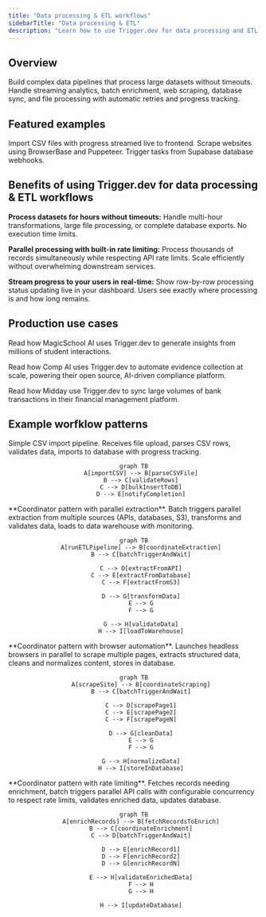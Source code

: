 ```yaml
---
title: "Data processing & ETL workflows"
sidebarTitle: "Data processing & ETL"
description: "Learn how to use Trigger.dev for data processing and ETL (Extract, Transform, Load), including web scraping, database synchronization, batch enrichment and more."
---
```



## Overview

Build complex data pipelines that process large datasets without timeouts. Handle streaming analytics, batch enrichment, web scraping, database sync, and file processing with automatic retries and progress tracking.

## Featured examples

<CardGroup cols={3}>
  <Card
    title="Realtime CSV importer"
    icon="book"
    href="/guides/example-projects/realtime-csv-importer"
  >
    Import CSV files with progress streamed live to frontend.
  </Card>
  <Card title="Web scraper with BrowserBase" icon="book" href="/guides/examples/scrape-hacker-news">
    Scrape websites using BrowserBase and Puppeteer.
  </Card>
  <Card
    title="Supabase database webhooks"
    icon="book"
    href="/guides/frameworks/supabase-edge-functions-database-webhooks"
  >
    Trigger tasks from Supabase database webhooks.
  </Card>
</CardGroup>

## Benefits of using Trigger.dev for data processing & ETL workflows

**Process datasets for hours without timeouts:** Handle multi-hour transformations, large file processing, or complete database exports. No execution time limits.

**Parallel processing with built-in rate limiting:** Process thousands of records simultaneously while respecting API rate limits. Scale efficiently without overwhelming downstream services.

**Stream progress to your users in real-time:** Show row-by-row processing status updating live in your dashboard. Users see exactly where processing is and how long remains.

## Production use cases

<CardGroup cols={1}>
  <Card title="MagicSchool AI customer story" href="https://trigger.dev/customers/magicschool-ai-customer-story">

Read how MagicSchool AI uses Trigger.dev to generate insights from millions of student interactions.

</Card>

<Card title="Comp AI customer story" href="https://trigger.dev/customers/comp-ai-customer-story">

Read how Comp AI uses Trigger.dev to automate evidence collection at scale, powering their open source, AI-driven compliance platform.

</Card>
<Card title="Midday customer story" href="https://trigger.dev/customers/midday-customer-story">

Read how Midday use Trigger.dev to sync large volumes of bank transactions in their financial management platform.

</Card>
</CardGroup>

## Example worfklow patterns

<Tabs>
  <Tab title="CSV file import">
    Simple CSV import pipeline. Receives file upload, parses CSV rows, validates data, imports to database with progress tracking.

<div align="center">

```mermaid
graph TB
    A[importCSV] --> B[parseCSVFile]
    B --> C[validateRows]
    C --> D[bulkInsertToDB]
    D --> E[notifyCompletion]
```

</div>
  </Tab>

  <Tab title="Multi-source ETL pipeline">
    **Coordinator pattern with parallel extraction**. Batch triggers parallel extraction from multiple sources (APIs, databases, S3), transforms and validates data, loads to data warehouse with monitoring.

<div align="center">

```mermaid
graph TB
    A[runETLPipeline] --> B[coordinateExtraction]
    B --> C[batchTriggerAndWait]

    C --> D[extractFromAPI]
    C --> E[extractFromDatabase]
    C --> F[extractFromS3]

    D --> G[transformData]
    E --> G
    F --> G

    G --> H[validateData]
    H --> I[loadToWarehouse]
```

</div>
  </Tab>

  <Tab title="Parallel web scraping">
    **Coordinator pattern with browser automation**. Launches headless browsers in parallel to scrape multiple pages, extracts structured data, cleans and normalizes content, stores in database.

<div align="center">

```mermaid
graph TB
    A[scrapeSite] --> B[coordinateScraping]
    B --> C[batchTriggerAndWait]

    C --> D[scrapePage1]
    C --> E[scrapePage2]
    C --> F[scrapePageN]

    D --> G[cleanData]
    E --> G
    F --> G

    G --> H[normalizeData]
    H --> I[storeInDatabase]
```

</div>
  </Tab>

  <Tab title="Batch data enrichment">
    **Coordinator pattern with rate limiting**. Fetches records needing enrichment, batch triggers parallel API calls with configurable concurrency to respect rate limits, validates enriched data, updates database.

<div align="center">

```mermaid
graph TB
    A[enrichRecords] --> B[fetchRecordsToEnrich]
    B --> C[coordinateEnrichment]
    C --> D[batchTriggerAndWait]

    D --> E[enrichRecord1]
    D --> F[enrichRecord2]
    D --> G[enrichRecordN]

    E --> H[validateEnrichedData]
    F --> H
    G --> H

    H --> I[updateDatabase]
```

</div>
  </Tab>
</Tabs>

<UseCasesCards />
